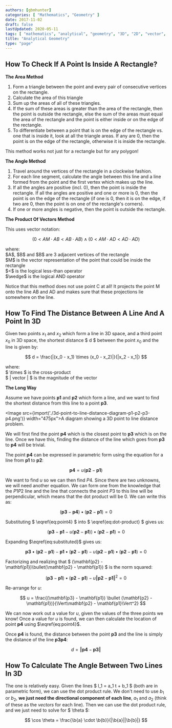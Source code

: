 ```yaml
---
authors: [gbmhunter]
categories: [ "Mathematics", "Geometry" ]
date: 2017-11-02
draft: false
lastUpdated: 2020-05-11
tags: [ "mathematics", "analytical", "geometry", "3D", "2D", "vector", "line", "plane", "point", "dot product", "cross product", "rectangle", "distance" ]
title: "Analytical Geometry"
type: "page"
---
```



## How To Check If A Point Is Inside A Rectangle?

**The Area Method**

1. Form a triangle between the point and every pair of consecutive vertices on the rectangle.
2. Calculate the area of this triangle
3. Sum up the areas of all of these triangles.
4. If the sum of these areas is greater than the area of the rectangle, then the point is outside the rectangle, else the sum of the areas must equal the area of the rectangle and the point is either inside or on the edge of the rectangle.
5. To differentiate between a point that is on the edge of the rectangle vs. one that is inside it, look at all the triangle areas. If any are 0, then the point is on the edge of the rectangle, otherwise it is inside the rectangle.

This method works not just for a rectangle but for any polygon!

**The Angle Method**

1. Travel around the vertices of the rectangle in a clockwise fashion.
2. For each line segment, calculate the angle between this line and a line formed from the point and the first vertex which makes up the line.
3. If all the angles are positive (incl. 0), then the point is inside the rectangle. If all the angles are positive and one or more is 0, then the point is on the edge of the rectangle (if one is 0, then it is on the edge, if two are 0, then the point is on one of the rectangle's corners).
4. If one or more angles is negative, then the point is outside the rectangle.

**The Product Of Vectors Method**

This uses vector notation:

$$ (0 < AM \cdot AB < AB \cdot AB) \wedge (0 < AM \cdot AD < AD \cdot AD) $$

<p className="centered">where:<br/>
$A$, $B$ and $B$ are 3 adjacent vertices of the rectangle<br/>
$M$ is the vector representation of the point that could be inside the rectangle<br/>
$<$ is the logical less-than operator<br/>
$\wedge$ is the logical AND operator<br/></p>

Notice that this method does not use point C at all! It projects the point M onto the line AB and AD and makes sure that these projections lie somewhere on the line.

## How To Find The Distance Between A Line And A Point In 3D

Given two points $x_1$ and $x_2$ which form a line in 3D space, and a third point $x_0$ in 3D space, the shortest distance $ d $ between the point $x_0$ and the line is given by:

$$ d = \frac{|(x_0 - x_1) \times (x_0 - x_2)|}{|x_2 - x_1|} $$

<p class="centered">where:<br/>
$ \times $ is the cross-product<br/>
$ | vector | $ is the magnitude of the vector<br/></p>

**The Long Way**

Assume we have points $\mathbf{p1}$ and $\mathbf{p2}$ which form a line, and we want to find the shortest distance from this line to a point $\mathbf{p3}$.

<Image src={import('./3d-point-to-line-distance-diagram-p1-p2-p3-p4.png')} width="475px">A diagram showing a 3D point to line distance problem.</Image>

We will first find the point $\mathbf{p4}$ which is the closest point to $\mathbf{p3}$ which is on the line. Once we have this, finding the distance of the line which goes from $\mathbf{p3}$ to $\mathbf{p4}$ will be trivial.

The point $\mathbf{p4}$ can be expressed in parametric form using the equation for a line from $\mathbf{p1}$ to $\mathbf{p2}$:

$$ \mathbf{p4} = u(\mathbf{p2} - \mathbf{p1}) \label{eq:point4} \tag{1} $$

We want to find $u$ so we can then find $P4$. Since there are two unknowns, we will need another equation. We can form one from the knowledge that the $P1 P2$ line and the line that connects the point $P3$ to this line will be perpendicular, which means that the dot product will be 0. We can write this as:

$$ \begin{equation} (\mathbf{p3} - \mathbf{p4}) \bullet (\mathbf{p2} - \mathbf{p1}) = 0 \label{eq:dot-product} \tag{2} \end{equation}$$

Substituting $ \eqref{eq:point4} $ into $ \eqref{eq:dot-product} $ gives us:

$$ (\mathbf{p3} - \mathbf{p1} - u(\mathbf{p2} - \mathbf{p1})) \bullet (\mathbf{p2} - \mathbf{p1}) = 0 \label{eq:substituted} \tag{3} $$

Expanding $\eqref{eq:substituted}$ gives us:

$$ \mathbf{p3} \bullet (\mathbf{p2} - \mathbf{p1}) - \mathbf{p1} \bullet (\mathbf{p2} - \mathbf{p1}) - u(\mathbf{p2} - \mathbf{p1})\bullet(\mathbf{p2} - \mathbf{p1}) = 0 $$

Factorizing and realizing that $ (\mathbf{p2} - \mathbf{p1})\bullet(\mathbf{p2} - \mathbf{p1}) $ is the norm squared:

$$ (\mathbf{p3} - \mathbf{p1}) \bullet (\mathbf{p2} - \mathbf{p1}) - u\Vert\mathbf{p2} - \mathbf{p1}\Vert^2 = 0 $$

Re-arrange for $u$:

$$ u = \frac{(\mathbf{p3} - \mathbf{p1}) \bullet (\mathbf{p2} - \mathbf{p1})}{\Vert\mathbf{p2} - \mathbf{p1}\Vert^2} $$

We can now work out a value for $u$, given the values of the three points we know! Once a value for $u$ is found, we can then calculate the location of point $\mathbf{p4}$ using $\eqref{eq:point4}$.

Once $\mathbf{p4}$ is found, the distance between the point $\mathbf{p3}$ and the line is simply the distance of the line $\mathbf{p3p4}$:

$$ d = \Vert\mathbf{p4} - \mathbf{p3}\Vert $$

## How To Calculate The Angle Between Two Lines In 3D

The one is relatively easy. Given the lines $ l_1 = a_1 t + b_1  $ (both are in parametric form), we can use the dot product rule. We don't need to use $`b_1`$ or $b_2$, **we just need the directional component of each line**, $a_1$ and $a_2$ (think of these as the _vectors_ for each line). Then we can use the dot product rule, and we just need to solve for $ \theta $:

$$ \cos \theta = \frac{\b{a} \cdot \b{b}}{|\b{a}||\b{b}|} $$

